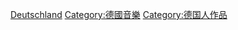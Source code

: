{{Commonscat|Songs of Germany}}

[[Category:各国歌曲|Deutschland]]
[[Category:德國音樂|Category:德國音樂]]

[[Category:德国人作品|Category:德国人作品]]